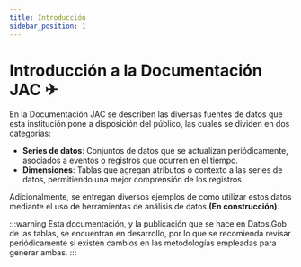 ```yaml
---
title: Introducción
sidebar_position: 1
---
```


# Introducción a la Documentación JAC ✈

En la Documentación JAC se describen las diversas fuentes
de datos que esta institución pone a disposición del público,
las cuales se dividen en dos categorías:
- **Series de datos**: Conjuntos de datos que se actualizan
  periódicamente, asociados a eventos o registros que ocurren
  en el tiempo.
- **Dimensiones**: Tablas que agregan atributos o contexto a las
    series de datos, permitiendo una mejor comprensión de los
    registros.

Adicionalmente, se entregan diversos ejemplos de como utilizar
estos datos mediante el uso de herramientas de análisis de datos
**(En construcción)**.

:::warning
Esta documentación, y la publicación que se hace en Datos.Gob de las tablas,
se encuentran en desarrollo, por lo que se recomienda revisar periódicamente
si existen cambios en las metodologías empleadas para generar ambas.
:::